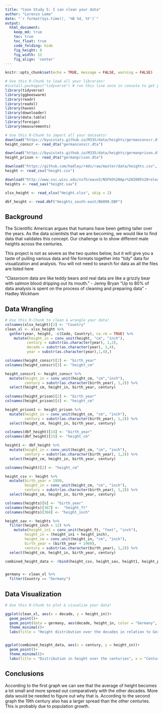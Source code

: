 ```yaml
---
title: "Case Study 5: I can clean your data"
author: "Lorenzo Leme"
date: "`r format(Sys.time(), '%B %d, %Y')`"
output:
  html_document:  
    keep_md: true
    toc: true
    toc_float: true
    code_folding: hide
    fig_height: 6
    fig_width: 12
    fig_align: 'center'
---
```


```r
knitr::opts_chunk$set(echo = TRUE, message = FALSE, warning = FALSE)
```

```r
# Use this R-Chunk to load all your libraries!
#install.packages("tidyverse") # run this line once in console to get package
library(tidyverse)
library(ggbeeswarm)
library(readr)
library(readxl)
library(haven)
library(downloader)
library(data.table)
library(foreign)
library(measurements)
```

```r
# Use this R-Chunk to import all your datasets!
download("https://byuistats.github.io/M335/data/heights/germanconscr.dta", destfile= "germanconscr.dta", mode="wb")
height_conscr <- read_dta("germanconscr.dta")

download("https://byuistats.github.io/M335/data/heights/germanprison.dta", destfile= "germanprison.dta", mode="wb")
height_prison <- read_dta("germanprison.dta")

download("https://github.com/hadley/r4ds/raw/master/data/heights.csv", destfile= "height.csv", mode="wb")
height <- read_csv("height.csv")

download("http://www.ssc.wisc.edu/nsfh/wave3/NSFH3%20Apr%202005%20release/main05022005.sav", destfile = "height.sav", mode="wb")
heights <- read_sav("height.sav")

xlsx_height <- read_xlsx("Height.xlsx", skip = 2)

dbf_height <- read.dbf("Heights_south-east/B6090.DBF")
```

## Background

The Scientific American argues that humans have been getting taller over the years. As the data scientists that we are becoming, we would like to find data that validates this concept. Our challenge is to show different male heights across the centuries.

This project is not as severe as the two quotes below, but it will give you a taste of pulling various data and file formats together into “tidy” data for visualization and analysis. You will not need to search for data as all the files are listed here

“Classroom data are like teddy bears and real data are like a grizzly bear with salmon blood dripping out its mouth.” - Jenny Bryan
“Up to 80% of data analysis is spent on the process of cleaning and preparing data” - Hadley Wickham

## Data Wrangling

```r
# Use this R-Chunk to clean & wrangle your data!
colnames(xlsx_height)[2] <- "Country"
clean_xl <- xlsx_height %>% 
  gather(year, height, -c(Code, Country), na.rm = TRUE) %>%
    mutate(height_in = conv_unit(height, "cm", "inch"),
          century = substr(as.character(year), 1,2),
          decade = substr(as.character(year), 3,4),
          year = substr(as.character(year),1,4),)

colnames(height_conscr)[2] <- "birth_year"
colnames(height_conscr)[3] <- "height_cm"

height_conscr1 <- height_conscr %>% 
  mutate(height_in = conv_unit(height_cm, "cm","inch"),
         century = substr(as.character(birth_year), 1,2)) %>% 
  select(height_cm, height_in, birth_year, century)
         
colnames(height_prison)[2] <- "birth_year"
colnames(height_prison)[4] <- "height_cm"

height_prison1 <- height_prison %>%
  mutate(height_in = conv_unit(height_cm, "cm", "inch"),
         century = substr(as.character(birth_year), 1,2)) %>% 
  select(height_cm, height_in, birth_year, century)

colnames(dbf_height)[14] <- "birth_year"
colnames(dbf_height)[15] <- "height_cm"

height1 <- dbf_height %>% 
  mutate(height_in = conv_unit(height_cm, "cm", "inch"),
         century = substr(as.character(birth_year), 1,2)) %>% 
  select(height_cm, height_in, birth_year, century)

colnames(height)[2] <- "height_cm"

height_csv <- height %>% 
  mutate(birth_year = 1950,
         height_in = conv_unit(height_cm, "cm", "inch"),
         century = substr(as.character(birth_year), 1,2)) %>% 
  select(height_cm, height_in, birth_year, century)

colnames(heights)[6] <- "birth_year"
colnames(heights)[367] <-  "height_ft"
colnames(heights)[368] <- "height_inch"

height_sav <- heights %>% 
  filter(height_inch < 12) %>%
    mutate(height_in1 = conv_unit(height_ft, "feet", "inch"),
         height_in = (height_in1 + height_inch),
         height_cm = conv_unit(height_in, "cm", "inch"),
         birth_year = (birth_year + 1900),
         century = substr(as.character(birth_year), 1,2)) %>% 
  select(height_cm, height_in, birth_year, century)

combined_height_data <- rbind(height_csv, height_sav, height1, height_prison1, height_conscr1)


germany <- clean_xl %>% 
  filter(Country == "Germany")
```

## Data Visualization

```r
# Use this R-Chunk to plot & visualize your data!

ggplot(clean_xl, aes(x = decade, y = height_in))+
  geom_point()+
  geom_point(data = germany, aes(decade, height_in, color = "Germany", size = 4))+
  theme_minimal()+
  labs(title = "Height distribution over the decades in relation to Germany", x = "Decades", y= "Height (Inches)")


ggplot(combined_height_data, aes(x = century, y = height_in))+
  geom_point()+
  theme_minimal()+
  labs(title = "Distribution in height over the centuries", x = "Century", y = "Height (Inches)")
```

## Conclusions

According to the first graph we can see that the average of height becomes a lot small and more spread out comparatively with the other decades. More data would be needed to figure out why that is. According to the second graph the 19th century also has a larger spread than the other centuries. This is probably due to population growth.